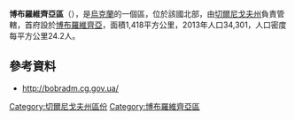 '''博布羅維齊亞區'''（{{lang-uk|Бобровицький район}}），是[[烏克蘭|烏克蘭]]的一個區，位於該國北部，由[[切爾尼戈夫州|切爾尼戈夫州]]負責管轄，首府設於[[博布羅維齊亞|博布羅維齊亞]]，面積1,418平方公里，2013年人口34,301，人口密度每平方公里24.2人。

==參考資料==
* http://bobradm.cg.gov.ua/{{Wayback|url=http://bobradm.cg.gov.ua/ |date=20140128050258 }}

[[Category:切爾尼戈夫州區份|Category:切爾尼戈夫州區份]]
[[Category:博布羅維齊亞區|Category:博布羅維齊亞區]]


{{Chernihiv-geo-stub}}